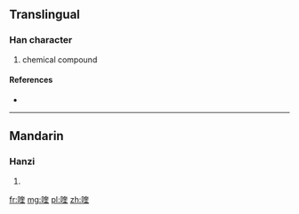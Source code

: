==Translingual==

===Han character===
{{Han char|rn=30|rad=口|as=09|sn=12|four=|canj=口大土土 (RKGG)}}

# chemical compound

====References====
* {{Han ref|kx=0201.121|hdz=10652.070|uh=55B9|ud=21945}}

----

==Mandarin==

===Hanzi===
{{cmn-hanzi|pin=[[kuí]] ([[kui2]])|wg=k'uei<sup>2</sup>}}

# {{defn|lang=cmn|sort=口09}}

[[fr:喹]]
[[mg:喹]]
[[pl:喹]]
[[zh:喹]]